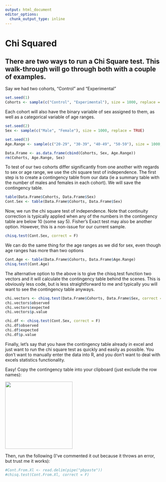 ```yaml
---
output: html_document
editor_options: 
  chunk_output_type: inline
---
```


# Chi Squared

## There are two ways to run a Chi Square test. This walk-through will go through both with a couple of examples.

Say we had two cohorts, "Control" and "Experimental"

```r
set.seed(1)
Cohorts <- sample(c("Control", "Experimental"), size = 1000, replace = TRUE)
```

Each cohort will also have the binary variable of sex assigned to them, as well as a categorical variable of age ranges.

```r
set.seed(2)
Sex <- sample(c("Male", "Female"), size = 1000, replace = TRUE)

set.seed(3)
Age.Range <- sample(c("20-29", "30-39", "40-49", "50-59"), size = 1000, replace = TRUE)

Data.Frame <- as.data.frame(cbind(Cohorts, Sex, Age.Range))
rm(Cohorts, Age.Range, Sex)
```

To test of our two cohorts differ significantly from one another with regards to sex or age range, we use the chi square test of independence. The first step is to create a contingency table from our data (ie a summary table with the number of males and females in each cohort). We will save the contingency table.

```r
table(Data.Frame$Cohorts, Data.Frame$Sex)
Cont.Sex <- table(Data.Frame$Cohorts, Data.Frame$Sex)
```

Now, we run the chi square test of independence. Note that continuity correction is typically applied when any of the numbers in the contingency table are below 10 (some say 5). Fisher's Exact test may also be another option. However, this is a non-issue for our current sample.

```r
chisq.test(Cont.Sex, correct = F)
```

We can do the same thing for the age ranges as we did for sex, even though age ranges has more than two options

```r
Cont.Age <- table(Data.Frame$Cohorts, Data.Frame$Age.Range)
chisq.test(Cont.Age)
```

The alternative option to the above is to give the chisq.test function two vectors and it will calculate the contingency table behind the scenes. This is obviously less code, but is less straightforward to me and typically you will want to see the contingency table anyways.

```r
chi.vectors <- chisq.test(Data.Frame$Cohorts, Data.Frame$Sex, correct = F)
chi.vectors$observed
chi.vectors$expected
chi.vectors$p.value
```

```r
chi.df <- chisq.test(Cont.Sex, correct = F)
chi.df$observed
chi.df$expected
chi.df$p.value
```

Finally, let's say that you have the contingency table already in excel and just want to run the chi square test as quickly and easily as possible. You don't want to manually enter the data into R, and you don't want to deal with excels statistics functionality.

Easy! Copy the contingency table into your clipboard (just exclude the row names):

![](images/paste-09795F63.png){width="218"}

Then, run the following (I've commented it out because it throws an error, but trust me it works):

```r
#Cont.From.Xl <- read.delim(pipe("pbpaste"))
#chisq.test(Cont.From.Xl, correct = F)
```
